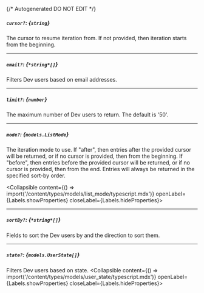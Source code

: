 {/* Autogenerated DO NOT EDIT  */}

##### `cursor?`: *{`string`}*
The cursor to resume iteration from. If not provided, then
iteration starts from the beginning.


---
##### `email?`: *{`*string*[]`}*
Filters Dev users based on email addresses.

---
##### `limit?`: *{`number`}*
The maximum number of Dev users to return. The default is '50'.


---
##### `mode?`: *{`models.ListMode`}*
The iteration mode to use. If "after", then entries after the provided
cursor will be returned, or if no cursor is provided, then from the
beginning. If "before", then entries before the provided cursor will be
returned, or if no cursor is provided, then from the end. Entries will
always be returned in the specified sort\-by order.

<Collapsible content={() => import('/content/types/models/list_mode/typescript.mdx')} openLabel={Labels.showProperties} closeLabel={Labels.hideProperties}>
</Collapsible>

---
##### `sortBy?`: *{`*string*[]`}*
Fields to sort the Dev users by and the direction to sort them.


---
##### `state?`: *{`models.UserState[]`}*
Filters Dev users based on state.
<Collapsible content={() => import('/content/types/models/user_state/typescript.mdx')} openLabel={Labels.showProperties} closeLabel={Labels.hideProperties}>
</Collapsible>


